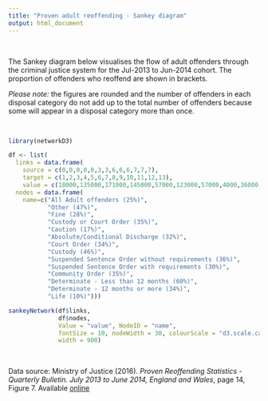 ```yaml
---
title: "Proven adult reoffending - Sankey diagram"
output: html_document
---
```


<br>

The Sankey diagram below visualises the flow of adult offenders through the criminal justice system for the Jul-2013 to Jun-2014 cohort. The proportion of offenders who reoffend are shown in brackets.

*Please note:* the figures are rounded and the number of offenders in each disposal category do not add up to the total number of offenders because some will appear in a disposal category more than once.

<br>

```r
library(networkD3)

df <- list(
  links = data.frame(
    source = c(0,0,0,0,0,3,3,6,6,6,7,7,7),
    target = c(1,2,3,4,5,6,7,8,9,10,11,12,13),
    value = c(18000,135000,171000,145000,57000,123000,57000,4000,36000,84000,27000,30000,600)),
  nodes = data.frame(
    name=c("All Adult offenders (25%)",
           "Other (47%)",
           "Fine (28%)",
           "Custody or Court Order (35%)",
           "Caution (17%)",
           "Absolute/Conditional Discharge (32%)",
           "Court Order (34%)",
           "Custody (46%)",
           "Suspended Sentence Order without requirements (36%)",
           "Suspended Sentence Order with requirements (30%)",
           "Community Order (35%)",
           "Determinate - Less than 12 months (60%)",
           "Determinate - 12 months or more (34%)",
           "Life (10%)")))

sankeyNetwork(df$links,
              df$nodes,
              Value = "value", NodeID = "name",
              fontSize = 10, nodeWidth = 30, colourScale = "d3.scale.category10()",
              width = 900)
```

<br>

Data source: Ministry of Justice (2016). *Proven Reoffending Statistics - Quarterly Bulletin. July 2013 to June 2014, England and Wales*, page 14, Figure 7. Available [online](https://www.gov.uk/government/uploads/system/uploads/attachment_data/file/519643/proven-reoffending-2014Q2.pdf)